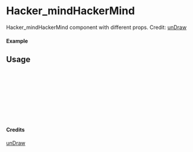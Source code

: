 
<Meta of={Hacker_mindHackerMind} title="unDraw/Hacker_mindHackerMind" />

# Hacker_mindHackerMind

Hacker_mindHackerMind component with different props.
Credit: [unDraw](https://undraw.co/illustrations)

#### Example

<Canvas of={Hacker_mindHackerMind.Primary} />

## Usage

```ts
import { Hacker_mindHackerMind } from "yadl-ui";

const Example = () => {
  return (
      <Hacker_mindHackerMind />
  );
};

export default Example;
```

#### Credits
[unDraw](https://undraw.co/illustrations)
